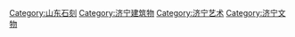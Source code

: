 [[Category:山东石刻|Category:山东石刻]]
[[Category:济宁建筑物|Category:济宁建筑物]]
[[Category:济宁艺术|Category:济宁艺术]]
[[Category:济宁文物|Category:济宁文物]]